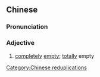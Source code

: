 ==Chinese==
{{zh-forms}}

===Pronunciation===
{{zh-pron
|c=hung1 liu4-1 liu4-1,hung1 leu4-1 leu4-1
|cat=a
}}

===Adjective===
{{zh-adj}}

# {{lb|zh|Cantonese}} [[completely]] [[empty]]; [[totally]] empty

[[Category:Chinese reduplications]]
